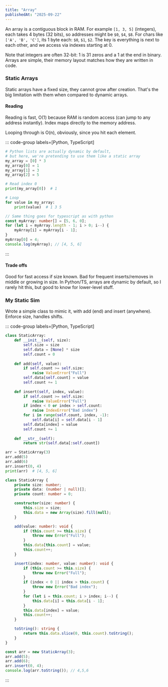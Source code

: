```yaml
---
title: "Array"
publishedAt: "2025-09-22"
---
```


An array is a contiguous block in RAM. For example `[1, 3, 5]` (integers), each takes 4 bytes (32 bits), so addresses might be `$0`, `$4`, `$8`. For chars like `['A', 'B', 'C']`, its 1 byte each: `$0`, `$1`, `$2`. The key is everything is next to each other, and we access via indexes starting at 0.

Note that integers are often 32-bit: 1 is 31 zeros and a 1 at the end in binary. Arrays are simple, their memory layout matches how they are written in code.

### Static Arrays

Static arrays have a fixed size, they cannot grow after creation. That's the big limitation with them when compared to dynamic arrays.

#### Reading

Reading is fast, O(1) because RAM is random access (can jump to any address instantly). Index maps directly to the memory address.

Looping through is O(n), obviously, since you hit each element.

::: code-group labels=[Python, TypeScript]
```python
# Python lists are actually dynamic by default,
# but here, we're pretending to use them like a static array
my_array = [0] * 3
my_array[0] = 1
my_array[1] = 3
my_array[2] = 5

# Read index 0
print(my_array[0])  # 1

# Loop
for value in my_array:
    print(value)  # 1 3 5
```

```typescript
// Same thing goes for typescript as with python
const myArray: number[] = [5, 6, 0];
for (let i = myArray.length - 1; i > 0; i--) {
    myArray[i] = myArray[i - 1];
}
myArray[0] = 4;
console.log(myArray); // [4, 5, 6]
```
:::

#### Trade offs

Good for fast access if size known. Bad for frequent inserts/removes in middle or growing in size. In Python/TS, arrays are dynamic by default, so I rarely hit this, but good to know for lower-level stuff.

### My Static Sim

Wrote a simple class to mimic it, with add (end) and insert (anywhere). Enforce size, handles shifts.

::: code-group labels=[Python, TypeScript]
```python
class StaticArray:
    def __init__(self, size):
        self.size = size
        self.data = [None] * size
        self.count = 0
    
    def add(self, value):
        if self.count >= self.size:
            raise ValueError("Full")
        self.data[self.count] = value
        self.count += 1
    
    def insert(self, index, value):
        if self.count >= self.size:
            raise ValueError("Full")
        if index < 0 or index > self.count:
            raise IndexError("Bad index")
        for i in range(self.count, index, -1):
            self.data[i] = self.data[i - 1]
        self.data[index] = value
        self.count += 1
    
    def __str__(self):
        return str(self.data[:self.count])

arr = StaticArray(3)
arr.add(5)
arr.add(6)
arr.insert(0, 4)
print(arr)  # [4, 5, 6]
```

```typescript
class StaticArray {
    private size: number;
    private data: (number | null)[];
    private count: number = 0;

    constructor(size: number) {
        this.size = size;
        this.data = new Array(size).fill(null);
    }

    add(value: number): void {
        if (this.count >= this.size) {
            throw new Error("Full");
        }
        this.data[this.count] = value;
        this.count++;
    }

    insert(index: number, value: number): void {
        if (this.count >= this.size) {
            throw new Error("Full");
        }
        if (index < 0 || index > this.count) {
            throw new Error("Bad index");
        }
        for (let i = this.count; i > index; i--) {
            this.data[i] = this.data[i - 1];
        }
        this.data[index] = value;
        this.count++;
    }

    toString(): string {
        return this.data.slice(0, this.count).toString();
    }
}

const arr = new StaticArray(3);
arr.add(5);
arr.add(6);
arr.insert(0, 4);
console.log(arr.toString()); // 4,5,6
```
:::